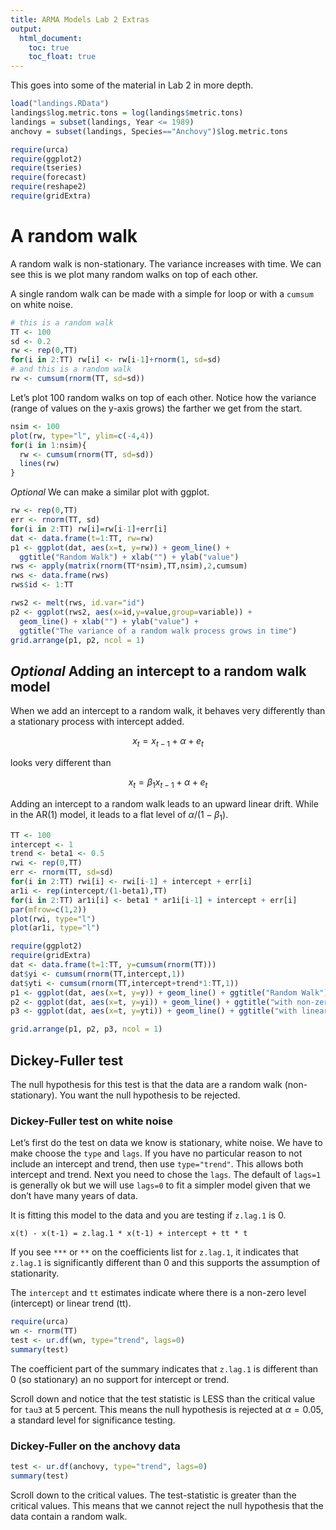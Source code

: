 ```yaml
---
title: ARMA Models Lab 2 Extras
output:
  html_document:
    toc: true
    toc_float: true
---
```


This goes into some of the material in Lab 2 in more depth.



```r
load("landings.RData")
landings$log.metric.tons = log(landings$metric.tons)
landings = subset(landings, Year <= 1989)
anchovy = subset(landings, Species=="Anchovy")$log.metric.tons
```

```r
require(urca)
require(ggplot2)
require(tseries)
require(forecast)
require(reshape2)
require(gridExtra)
```



# A random walk

A random walk is non-stationary.  The variance increases with time.  We can see this is we plot many random walks on top of each other.

A single random walk can be made with a simple for loop or with a `cumsum` on white noise.

```r
# this is a random walk
TT <- 100
sd <- 0.2
rw <- rep(0,TT)
for(i in 2:TT) rw[i] <- rw[i-1]+rnorm(1, sd=sd)
# and this is a random walk
rw <- cumsum(rnorm(TT, sd=sd))
```

Let's plot 100 random walks on top of each other.  Notice how the variance (range of values on the y-axis grows) the farther we get from the start.

```r
nsim <- 100
plot(rw, type="l", ylim=c(-4,4))
for(i in 1:nsim){
  rw <- cumsum(rnorm(TT, sd=sd))
  lines(rw)
}
```

*Optional* We can make a similar plot with ggplot.

```r
rw <- rep(0,TT)
err <- rnorm(TT, sd)
for(i in 2:TT) rw[i]=rw[i-1]+err[i]
dat <- data.frame(t=1:TT, rw=rw)
p1 <- ggplot(dat, aes(x=t, y=rw)) + geom_line() + 
  ggtitle("Random Walk") + xlab("") + ylab("value")
rws <- apply(matrix(rnorm(TT*nsim),TT,nsim),2,cumsum)
rws <- data.frame(rws)
rws$id <- 1:TT

rws2 <- melt(rws, id.var="id")
p2 <- ggplot(rws2, aes(x=id,y=value,group=variable)) +
  geom_line() + xlab("") + ylab("value") +
  ggtitle("The variance of a random walk process grows in time")
grid.arrange(p1, p2, ncol = 1)
```

## *Optional* Adding an intercept to a random walk model

When we add an intercept to a random walk, it behaves very differently than a stationary process with intercept added.

$$x_t = x_{t-1} + \alpha + e_t$$

looks very different than

$$x_t = \beta_1 x_{t-1} + \alpha + e_t$$

Adding an intercept to a random walk leads to an upward linear drift.  While in the AR(1) model, it leads to a flat level of $\alpha/(1-\beta_1)$.

```r
TT <- 100
intercept <- 1
trend <- beta1 <- 0.5
rwi <- rep(0,TT)
err <- rnorm(TT, sd=sd)
for(i in 2:TT) rwi[i] <- rwi[i-1] + intercept + err[i]
ar1i <- rep(intercept/(1-beta1),TT)
for(i in 2:TT) ar1i[i] <- beta1 * ar1i[i-1] + intercept + err[i]
par(mfrow=c(1,2))
plot(rwi, type="l")
plot(ar1i, type="l")
```


```r
require(ggplot2)
require(gridExtra)
dat <- data.frame(t=1:TT, y=cumsum(rnorm(TT)))
dat$yi <- cumsum(rnorm(TT,intercept,1))
dat$yti <- cumsum(rnorm(TT,intercept+trend*1:TT,1))
p1 <- ggplot(dat, aes(x=t, y=y)) + geom_line() + ggtitle("Random Walk")
p2 <- ggplot(dat, aes(x=t, y=yi)) + geom_line() + ggtitle("with non-zero mean added")
p3 <- ggplot(dat, aes(x=t, y=yti)) + geom_line() + ggtitle("with linear trend added")

grid.arrange(p1, p2, p3, ncol = 1)
```



## Dickey-Fuller test

The null hypothesis for this test is that the data are a random walk (non-stationary).  You want the null hypothesis to be rejected.

### Dickey-Fuller test on white noise

Let's first do the test on data we know is stationary, white noise.  We have to make choose the `type` and `lags`.  If you have no particular reason to not include an intercept and trend, then use `type="trend"`.  This allows both intercept and trend.  Next you need to chose the `lags`.  The default of `lags=1` is generally ok but we will use `lags=0` to fit a simpler model given that we don't have many years of data.

It is fitting this model to the data and you are testing if `z.lag.1` is 0.  

`x(t) - x(t-1) = z.lag.1 * x(t-1) + intercept + tt * t`

If you see `***` or `**` on the coefficients list for `z.lag.1`, it indicates that `z.lag.1` is significantly different than 0 and this supports the assumption of stationarity.

The `intercept` and `tt` estimates indicate where there is a non-zero level (intercept) or linear trend (tt).

```r
require(urca)
wn <- rnorm(TT)
test <- ur.df(wn, type="trend", lags=0)
summary(test)
```

The coefficient part of the summary indicates that `z.lag.1` is different than 0 (so stationary) an no support for intercept or trend.

Scroll down and notice that the test statistic is LESS than the critical value for `tau3` at 5 percent.  This means the null hypothesis is rejected at $\alpha=0.05$, a standard level for significance testing.


### Dickey-Fuller on the anchovy data

```r
test <- ur.df(anchovy, type="trend", lags=0)
summary(test)
```

Scroll down to the critical values.  The test-statistic is greater than the critical values.  This means that we cannot reject the null hypothesis that the data contain a random walk.


